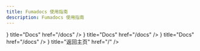 ```yaml
---
title: Fumadocs 使用指南
description: Fumadocs 使用指南
---
```



<Cards>
    <Card
        icon={<BookIcon />}
        title="Docs"
        href="/docs"
    />
    <Card
        icon={<BookIcon />}
        title="Docs"
        href="/docs"
    />
    <Card
        icon={<BookIcon />}
        title="Docs"
        href="/docs"
    />
    <Card
        icon={<HomeIcon />}
        title="返回主页"
        href="/"
    />
</Cards>
